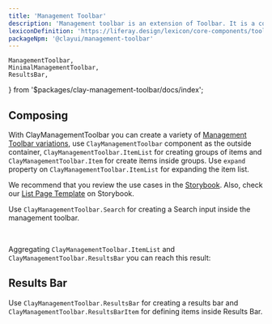```yaml
---
title: 'Management Toolbar'
description: 'Management toolbar is an extension of Toolbar. It is a combination of different components, including filters, orders, search, visualization select, and other actions that let users manage a dataset.'
lexiconDefinition: 'https://liferay.design/lexicon/core-components/toolbars/management-bar/'
packageNpm: '@clayui/management-toolbar'
---
```


	ManagementToolbar,
	MinimalManagementToolbar,
	ResultsBar,
} from '$packages/clay-management-toolbar/docs/index';

## Composing

With ClayManagementToolbar you can create a variety of [Management Toolbar variations](https://liferay.design/lexicon/core-components/toolbars/management-bar/#layout-variations), use `ClayManagementToolbar` component as the outside container, `ClayManagementToolbar.ItemList` for creating groups of items and `ClayManagementToolbar.Item` for create items inside groups. Use `expand` property on `ClayManagementToolbar.ItemList` for expanding the item list.

We recommend that you review the use cases in the <a href="https://storybook.clayui.com/?path=/story/components-claymanagementtoolbar--w-low-level">Storybook</a>. Also, check our <a href="https://storybook.clayui.com/?path=/story/demos-templates--list-page">List Page Template</a> on Storybook.

Use `ClayManagementToolbar.Search` for creating a Search input inside the management toolbar.

<MinimalManagementToolbar />

<br />

Aggregating `ClayManagementToolbar.ItemList` and `ClayManagementToolbar.ResultsBar` you can reach this result:

<ManagementToolbar />

## Results Bar

Use `ClayManagementToolbar.ResultsBar` for creating a results bar and `ClayManagementToolbar.ResultsBarItem` for defining items inside Results Bar.

<ResultsBar />

